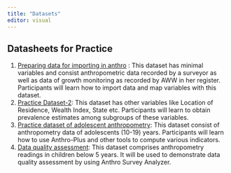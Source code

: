 ```yaml
---
title: "Datasets"
editor: visual
---
```


## Datasheets for Practice

1.  [Preparing data for importing in anthro](https://github.com/drpakhare/Workshop-NDA/blob/master/datasets_practice/dataset_preparation.xlsx) : This dataset has minimal variables and consist anthropometric data recorded by a surveyor as well as data of growth monitoring as recorded by AWW in her register. Participants will learn how to import data and map variables with this dataset.
2.  [Practice Dataset-2](https://github.com/drpakhare/Workshop-NDA/blob/master/datasets_practice/dataset_practice_2.csv): This dataset has other variables like Location of Residence, Wealth Index, State etc. Participants will learn to obtain prevalence estimates among subgroups of these variables.
3.  [Practice dataset of adolescent anthropometry](https://github.com/drpakhare/Workshop-NDA/blob/master/datasets_practice/3_dataset_practice_anthro_plus.csv): This dataset consist of anthropometry data of adolescents (10-19) years. Participants will learn how to use Anthro-Plus and other tools to compute various indicators.
4.  [Data quality assessment](https://github.com/drpakhare/Workshop-NDA/blob/master/datasets_practice/dataset_quality.xlsx): This dataset comprises anthropometry readings in children below 5 years. It will be used to demonstrate data quality assessment by using Anthro Survey Analyzer.
